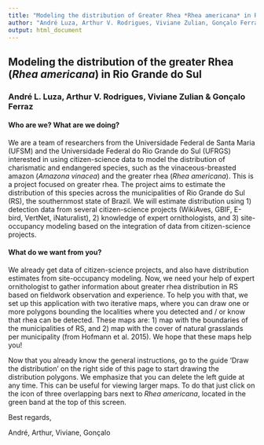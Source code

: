 ```yaml
---
title: "Modeling the distribution of Greater Rhea *Rhea americana* in Rio Grande do Sul"
author: "André Luza, Arthur V. Rodrigues, Viviane Zulian, Gonçalo Ferraz"
output: html_document
---
```


## Modeling the distribution of the greater Rhea (*Rhea americana*) in Rio Grande do Sul
### André L. Luza, Arthur V. Rodrigues, Viviane Zulian & Gonçalo Ferraz

#### Who are we? What are we doing?

We are a team of researchers from the Universidade Federal de Santa Maria (UFSM) and the Universidade Federal do Rio Grande do Sul (UFRGS) interested in using citizen-science data to model the distribution of charismatic and endangered species, such as the vinaceous-breasted amazon (*Amazona vinacea*) and the greater rhea (*Rhea americana*). This is a project focused on greater rhea. 
The project aims to estimate the distribution of this species across the municipalities of Rio Grande do Sul (RS), the southernmost state of Brazil. We will estimate distribution using 1) detection data from several citizen-science projects (WikiAves, GBIF, E-bird, VertNet, iNaturalist), 2) knowledge of expert ornithologists, and 3) site-occupancy modeling based on the integration of data from citizen-science projects.

#### What do we want from you?

We already get data of citizen-science projects, and also have distribution estimates from site-occupancy modeling. Now, we need your help of expert ornithologist to gather information about greater rhea distribution in RS based on fieldwork observation and experience. To help you with that, we set up this application with two iterative maps, where you can draw one or more polygons bounding the localities where you detected and / or know that rhea can be detected. These maps are: 1) map with the boundaries of the municipalities of RS, and 2) map with the cover of natural grasslands per municipality (from Hofmann et al. 2015). We hope that these maps help you!

Now that you already know the general instructions, go to the guide 'Draw the distribution' on the right side of this page to start drawing the distribution polygons.
We emphasize that you can delete the left guide at any time. This can be useful for viewing larger maps. To do that just click on the icon of three overlapping bars next to *Rhea americana*, located in the green band at the top of this screen.

Best regards,

André, Arthur, Viviane, Gonçalo
